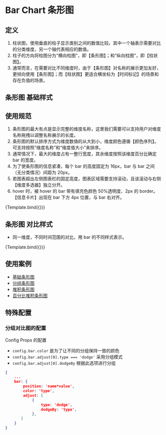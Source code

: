 
<Meta title="MDX/Bar" component={Bar} />

# Bar Chart 条形图

## 定义

1. 柱状图，使用垂直的柱子显示类别之间的数值比较。其中一个轴表示需要对比的分类维度，另一个轴代表相应的数值。
2. 柱子的方向将柱图分为“横向柱图”，即【条形图】；和“纵向柱图”，即【柱状图】。
3. 通常而言，在需要对比不同维度时，由于【条形图】对名称的展示更加友好，更倾向使用【条形图】；而【柱状图】更适合横坐标为【时间标记】的场景和存在负值的场景。

## 条形图 基础样式

<ArgsTable of={Bar} />

## 使用规范

1. 条形图的最大有点是显示完整的维度名称，这里我们需要可以支持用户对维度名称拖拽以调整名称展示的长度。
2. 条形图的默认排序方式为维度数值的从大到小，维度颜色遵循【颜色序列】。可支持按照“维度名称”和“维度值大小”来排序。
3. 通常情况下，最大的维度占有一整行宽度，其余维度按照该维度百分比确定 bar 的宽度。
4. 为了使条形图的信息紧凑，每个 bar 的高度固定为 16px，bar 与 bar 之间（无分类情况）间距为 20px。
5. 若图表超出左侧图表栏的固定高度，图表区域需要支持滚动，且该滚动与右侧【维度多选器】独立分开。
6. hover 时，被 hover 的 bar 带有填充色颜色 50%透明度、2px 的 border。【信息卡片】出现在 bar 下方 4px 位置，与 bar 右对齐。


<Canvas>
  <Story id="charts-条形图-bar--scroll-bar-default" name={ScrollBarDefault.storyName} args={ScrollBarDefault.args}>
    {Template.bind({})}
  </Story>
</Canvas>

## 条形图 对比样式

- 同一维度，不同时间范围的对比，用 bar 的不同样式表示。

<Canvas>
  <Story
    id="charts-条形图-bar--scroll-group-contrast"
    name={ScrollGroupContrast.storyName}
    args={ScrollGroupContrast.args}
  >
    {Template.bind({})}
  </Story>
</Canvas>

## 使用案例

- [基础条形图](/story/charts-条形图-bar-chart--bar-default)
- [分组条形图](/story/charts-条形图-bar-chart--bar-with-group)
- [堆积条形图](/story/charts-条形图-bar-chart--stacking-diagram-bar)
- [百分比堆积条形图](/story/charts-条形图-bar-chart--percent-bar)

## 特殊配置

### 分组对比图的配置

Config Props 的配置

- `config.bar.color` 是为了让不同的分组保持一致的颜色
- `config.bar.adjust[0].type === 'dodge'` 采用分组模式
- `config.bar.adjust[0].dodgeBy` 根据此选项进行分组

```Json
{
    ...
    bar: {
        position: 'name*value',
        color: 'type',
        adjust: [
            {
                type: 'dodge',
                dodgeBy: 'type',
            },
       ]
    }
}
```
